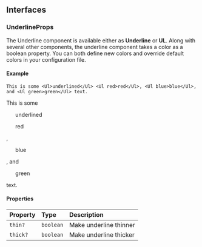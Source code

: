 ## Interfaces

### UnderlineProps

The Underline component is available either as **Underline** or **UL**. Along with several other components, the underline component takes a color as a boolean property. You can both define new colors and override default colors in your configuration file.

#### Example

```tsx
This is some <Ul>underlined</Ul> <Ul red>red</Ul>, <Ul blue>blue</Ul>, and <Ul green>green</Ul> text.
```

This is some <Ul>underlined</Ul> <Ul red>red</Ul>, <Ul blue>blue</Ul>, and <Ul green>green</Ul> text.

#### Properties

| Property | Type      | Description            |
| :------- | :-------- | :--------------------- |
| `thin?`  | `boolean` | Make underline thinner |
| `thick?` | `boolean` | Make underline thicker |
